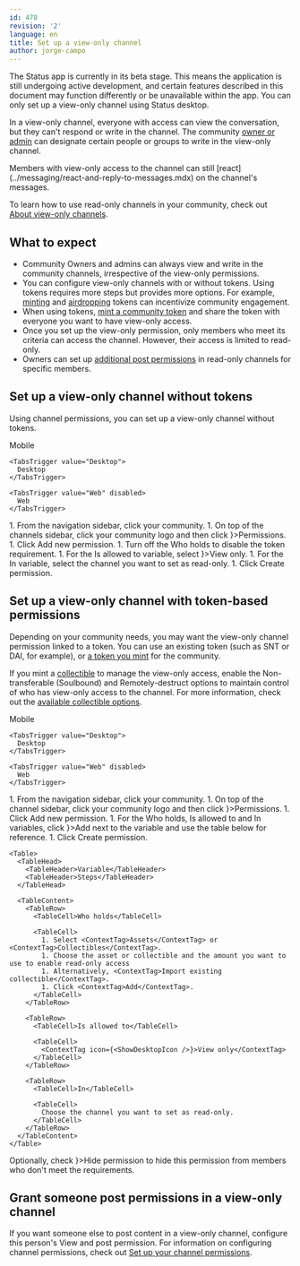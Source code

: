 ```yaml
---
id: 478
revision: '2'
language: en
title: Set up a view-only channel
author: jorge-campo
---
```


<Admonition type="beta" status="Status app is currently in beta stage">
  The Status app is currently in its beta stage. This means the application is still undergoing active development, and certain features described in this document may function differently or be unavailable within the app.
</Admonition>

<Admonition type="info">
  You can only set up a view-only channel using Status desktop.
</Admonition>

In a view-only channel, everyone with access can view the conversation, but they can't respond or write in the channel. The community [owner or admin](./permissions-by-role-in-status-communities.mdx) can designate certain people or groups to write in the view-only channel.

<Admonition type="info">
  Members with view-only access to the channel can still [react](../messaging/react-and-reply-to-messages.mdx) on the channel's messages.
</Admonition>

To learn how to use read-only channels in your community, check out [About view-only channels](./about-view-only-channels.mdx).

## What to expect

- Community Owners and admins can always view and write in the community channels, irrespective of the view-only permissions.
- You can configure view-only channels with or without tokens. Using tokens requires more steps but provides more options. For example, [minting](./mint-tokens-for-your-community.mdx) and [airdropping](./how-to-airdrop-tokens-in-status.mdx) tokens can incentivize community engagement.
- When using tokens, [mint a community token](./mint-tokens-for-your-community.mdx) and share the token with everyone you want to have view-only access.
- Once you set up the view-only permission, only members who meet its criteria can access the channel. However, their access is limited to read-only.
- Owners can set up [additional post permissions](#grant-someone-post-permissions-in-a-view-only-channel) in read-only channels for specific members.

## Set up a view-only channel without tokens

Using channel permissions, you can set up a view-only channel without tokens.

<Tabs defaultValue="Desktop">
  <TabsList size={32}>
    <TabsTrigger value="Mobile" disabled>
      Mobile
    </TabsTrigger>

    <TabsTrigger value="Desktop">
      Desktop
    </TabsTrigger>

    <TabsTrigger value="Web" disabled>
      Web
    </TabsTrigger>
  </TabsList>

  <TabsContent value="Desktop">
    1. From the navigation sidebar, click your community.
    1. On top of the channels sidebar, click your community logo and then click <ContextTag icon={<ObjectsDesktopIcon />}>Permissions</ContextTag>.
    1. Click <ContextTag>Add new permission</ContextTag>.
    1. Turn off the <ContextTag>Who holds</ContextTag> to disable the token requirement.
    1. For the <ContextTag>Is allowed to</ContextTag> variable, select <ContextTag icon={<ShowDesktopIcon />}>View only</ContextTag>.
    1. For the <ContextTag>In</ContextTag> variable, select the channel you want to set as read-only.
    1. Click <ContextTag>Create permission</ContextTag>.
  </TabsContent>
</Tabs>

## Set up a view-only channel with token-based permissions

Depending on your community needs, you may want the view-only channel permission linked to a token. You can use an existing token (such as SNT or DAI, for example), or [a token you mint](./mint-tokens-for-your-community.mdx) for the community.

If you mint a [collectible](../wallet/collectibles-your-quick-start-guide.mdx) to manage the view-only access, enable the <ContextTag>Non-transferable (Soulbound)</ContextTag> and <ContextTag>Remotely-destruct</ContextTag> options to maintain control of who has view-only access to the channel. For more information, check out the [available collectible options](./mint-tokens-for-your-community.mdx#set-up-your-collectible-options).

<Tabs defaultValue="Desktop">
  <TabsList size={32}>
    <TabsTrigger value="Mobile" disabled>
      Mobile
    </TabsTrigger>

    <TabsTrigger value="Desktop">
      Desktop
    </TabsTrigger>

    <TabsTrigger value="Web" disabled>
      Web
    </TabsTrigger>
  </TabsList>

  <TabsContent value="Desktop">
    1. From the navigation sidebar, click your community.
    1. On top of the channel sidebar, click your community logo and then click <ContextTag icon={<ObjectsDesktopIcon />}>Permissions</ContextTag>.
    1. Click <ContextTag>Add new permission</ContextTag>.
    1. For the <ContextTag>Who holds</ContextTag>, <ContextTag>Is allowed to<ContextTag> and </ContextTag>In</ContextTag> variables, click <ContextTag icon={<AddCircleDesktopIcon />}>Add</ContextTag> next to the variable and use the table below for reference.
    1. Click <ContextTag>Create permission</ContextTag>.

    <Table>
      <TableHead>
        <TableHeader>Variable</TableHeader>
        <TableHeader>Steps</TableHeader>
      </TableHead>

      <TableContent>
        <TableRow>
          <TableCell>Who holds</TableCell>

          <TableCell>
            1. Select <ContextTag>Assets</ContextTag> or <ContextTag>Collectibles</ContextTag>.
            1. Choose the asset or collectible and the amount you want to use to enable read-only access
            1. Alternatively, <ContextTag>Import existing collectible</ContextTag>.
            1. Click <ContextTag>Add</ContextTag>.
          </TableCell>
        </TableRow>

        <TableRow>
          <TableCell>Is allowed to</TableCell>

          <TableCell>
            <ContextTag icon={<ShowDesktopIcon />}>View only</ContextTag>
          </TableCell>
        </TableRow>

        <TableRow>
          <TableCell>In</TableCell>

          <TableCell>
            Choose the channel you want to set as read-only.
          </TableCell>
        </TableRow>
      </TableContent>
    </Table>
  </TabsContent>
</Tabs>

<Admonition type="tip">
  Optionally, check <ContextTag icon={<HideDesktopIcon />}>Hide permission</ContextTag> to hide this permission from members who don't meet the requirements.
</Admonition>

## Grant someone post permissions in a view-only channel

If you want someone else to post content in a view-only channel, configure this person's <ContextTag>View and post</ContextTag> permission. For information on configuring channel permissions, check out [Set up your channel permissions](set-up-your-channel-permissions.mdx).
